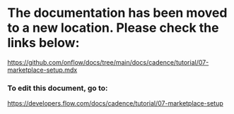 # The documentation has been moved to a new location. Please check the links below:

https://github.com/onflow/docs/tree/main/docs/cadence/tutorial/07-marketplace-setup.mdx

### To edit this document, go to:

https://developers.flow.com/docs/cadence/tutorial/07-marketplace-setup

